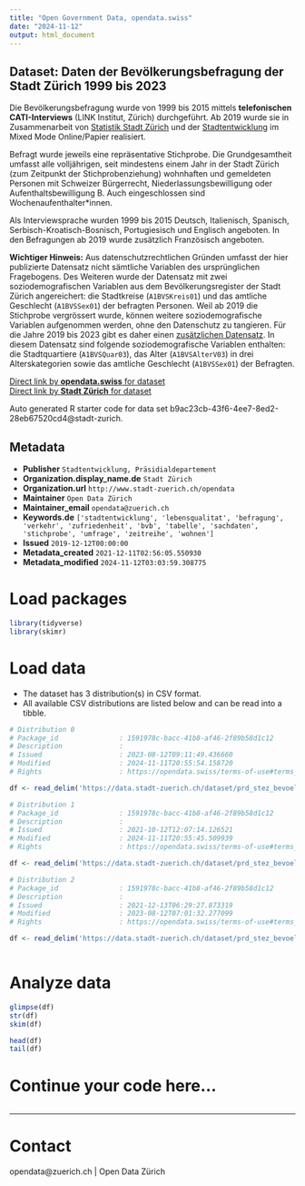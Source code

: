 ```yaml
---
title: "Open Government Data, opendata.swiss"
date: "2024-11-12"
output: html_document
---
```


## Dataset: Daten der Bevölkerungsbefragung der Stadt Zürich 1999 bis 2023

Die Bevölkerungsbefragung wurde von 1999 bis 2015 mittels **telefonischen CATI-Interviews** (LINK Institut, Zürich) durchgeführt. Ab 2019 wurde sie in Zusammenarbeit von [Statistik Stadt Zürich](https://www.stadt-zuerich.ch/prd/de/index/statistik.html) und der [Stadtentwicklung](https://www.stadt-zuerich.ch/prd/de/index/stadtentwicklung.html) im Mixed Mode Online/Papier realisiert.

Befragt wurde jeweils eine repräsentative Stichprobe. Die Grundgesamtheit umfasst alle volljährigen, seit mindestens einem Jahr in der Stadt Zürich (zum Zeitpunkt der Stichprobenziehung) wohnhaften und gemeldeten Personen mit Schweizer Bürgerrecht, Niederlassungsbewilligung oder Aufenthaltsbewilligung B. Auch eingeschlossen sind Wochenaufenthalter*innen. 

Als Interviewsprache wurden 1999 bis 2015 Deutsch, Italienisch, Spanisch, Serbisch-Kroatisch-Bosnisch, Portugiesisch und Englisch angeboten. In den Befragungen ab 2019 wurde zusätzlich Französisch angeboten.

**Wichtiger Hinweis:** Aus datenschutzrechtlichen Gründen umfasst der hier publizierte Datensatz nicht sämtliche Variablen des ursprünglichen Fragebogens. Des Weiteren wurde der Datensatz mit zwei soziodemografischen Variablen aus dem Bevölkerungsregister der Stadt Zürich angereichert: die Stadtkreise (`A1BVSKreis01`) und das amtliche Geschlecht (`A1BVSSex01`) der befragten Personen. Weil ab 2019 die Stichprobe vergrössert wurde, können weitere soziodemografische Variablen aufgenommen werden, ohne den Datenschutz zu tangieren. Für die Jahre 2019 bis 2023 gibt es daher einen [zusätzlichen Datensatz](https://data.stadt-zuerich.ch/dataset/prd_stez_bevoelkerungsbefragungen_seit2019_od4732). In diesem Datensatz sind folgende soziodemografische Variablen enthalten: die Stadtquartiere (`A1BVSQuar03`), das Alter (`A1BVSAlterV03`) in drei Alterskategorien sowie das amtliche Geschlecht (`A1BVSSex01`) der Befragten.


[Direct link by **opendata.swiss** for dataset](https://opendata.swiss/de/dataset/daten-der-bevolkerungsbefragung-der-stadt-zurich-1999-bis-20191)<br>
[Direct link by **Stadt Zürich** for dataset](https://data.stadt-zuerich.ch/dataset/prd_stez_bevoelkerungsbefragungen_seit1999_od4731)

Auto generated R starter code for data set b9ac23cb-43f6-4ee7-8ed2-28eb67520cd4@stadt-zurich.

## Metadata

- **Publisher** `Stadtentwicklung, Präsidialdepartement`
- **Organization.display_name.de** `Stadt Zürich`
- **Organization.url** `http://www.stadt-zuerich.ch/opendata`
- **Maintainer** `Open Data Zürich`
- **Maintainer_email** `opendata@zuerich.ch`
- **Keywords.de** `['stadtentwicklung', 'lebensqualitat', 'befragung', 'verkehr', 'zufriedenheit', 'bvb', 'tabelle', 'sachdaten', 'stichprobe', 'umfrage', 'zeitreihe', 'wohnen']`
- **Issued** `2019-12-12T00:00:00`
- **Metadata_created** `2021-12-11T02:56:05.550930`
- **Metadata_modified** `2024-11-12T03:03:59.308775`


# Load packages

```r

library(tidyverse)
library(skimr)

```

# Load data

-   The dataset has 3 distribution(s) in CSV format.
-   All available CSV distributions are listed below and can be read into a tibble.

```r

# Distribution 0
# Package_id               : 1591978c-bacc-41b8-af46-2f89b58d1c12
# Description              : 
# Issued                   : 2023-08-12T09:11:49.436660
# Modified                 : 2024-11-11T20:55:54.158720
# Rights                   : https://opendata.swiss/terms-of-use#terms_open

df <- read_delim('https://data.stadt-zuerich.ch/dataset/prd_stez_bevoelkerungsbefragungen_seit1999_od4731/download/Codeliste_BVB_OGD.csv')

# Distribution 1
# Package_id               : 1591978c-bacc-41b8-af46-2f89b58d1c12
# Description              : 
# Issued                   : 2021-10-12T12:07:14.126521
# Modified                 : 2024-11-11T20:55:45.509939
# Rights                   : https://opendata.swiss/terms-of-use#terms_open

df <- read_delim('https://data.stadt-zuerich.ch/dataset/prd_stez_bevoelkerungsbefragungen_seit1999_od4731/download/BEV473OD4731.csv')

# Distribution 2
# Package_id               : 1591978c-bacc-41b8-af46-2f89b58d1c12
# Description              : 
# Issued                   : 2021-12-13T06:29:27.873319
# Modified                 : 2023-08-12T07:01:32.277099
# Rights                   : https://opendata.swiss/terms-of-use#terms_open

df <- read_delim('https://data.stadt-zuerich.ch/dataset/prd_stez_bevoelkerungsbefragungen_seit1999_od4731/download/codeliste_bvb_ogd.csv')



```

# Analyze data

```r

glimpse(df)
str(df)
skim(df)

head(df)
tail(df)

```

# Continue your code here...

```r

```

------------------------------------------------------------------------

# Contact

opendata@zuerich.ch | Open Data Zürich
